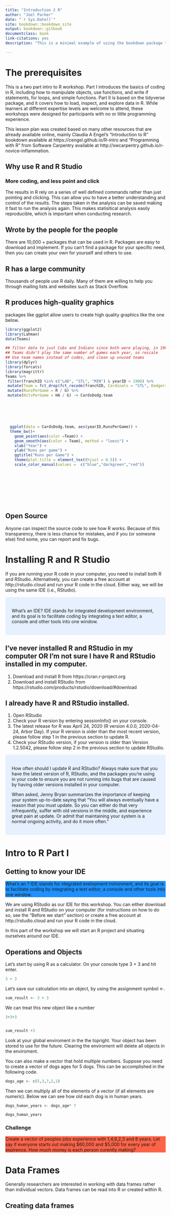 ```yaml
---
title: "Introduction 2 R"
author: "Joel Parker"
date: "`r Sys.Date()`"
site: bookdown::bookdown_site
output: bookdown::gitbook
documentclass: book
link-citations: yes
description: "This is a minimal example of using the bookdown package to write a book. The output format for this example is bookdown::gitbook."

---
```


# The prerequisites
This is a two part intro to R workshop. Part I introduces the basics of coding in R, including how to manipulate objects, use functions, and write if statements, for loops, and simple functions. Part II is based on the tidyverse package, and it covers how to load, inspect, and explore data in R. While learners at different expertise levels are welcome to attend, these workshops were designed for participants with no or little programming experience. \newline

This lesson plan was created based on many other resources that are already available online, mainly Claudia A Engel’s “Introduction to R” bookdown available at https://cengel.github.io/R-intro and “Programming with R” from Software Carpentry available at http://swcarpentry.github.io/r-novice-inflammation.


## Why use R and R Studio

### More coding, and less point and click
The results in R rely on a series of well defined commands rather than just pointing and clicking. This can allow you to have a better understanding and control of the results. The steps taken in the analysis can be saved making it fast to run the analysis again. This makes statisitical analysis easily reproducible, which is important when conducting research. 

## Wrote by the people for the people
There are 10,000 + packages that can be used in R. Packages are easy to download and implement. If you can't find a package for your specific need, then you can create your own for yourself and others to use. 

## R has a large community

Thousands of people use R daily. Many of them are willing to help you through mailing lists and websites such as Stack Overflow.


## R produces high-quality graphics
packages like ggplot allow users to create high quality graphics like the one below. 

```r
library(ggplot2)
library(Lahman)
data(Teams)

## filter data to just Cubs and Indians since both were playing, in 1901
## Teams didn't play the same number of games each year, so rescale
## Use team names instead of codes, and clean up unused teams
library(dplyr)
library(forcats)
library(magrittr)
Teams %>%
 filter(franchID %in% c("LAD", "STL", "MIN") & yearID > 1900) %>%
 mutate(Team = fct_drop(fct_recode(franchID, Cardinals = "STL", Dodgers = "LAD", Twins = "MIN"))) %>%
 mutate(RunsPerGame = R / G) %>%
 mutate(HitsPerGame = HA / G) -> CardsDodg.team






  ggplot(data = CardsDodg.team, aes(yearID,RunsPerGame)) +
  theme_bw()+
    geom_point(aes(color =Team)) +
    geom_smooth(aes(color = Team), method = "loess") +
    xlab("Year") +
    ylab("Runs per game") +
    ggtitle("Runs per Game") +
    theme(plot.title = element_text(hjust = 0.5)) +
    scale_color_manual(values =  c("blue","darkgreen","red"))










```


## Open Source
Anyone can inspect the source code to see how R works. Because of this transparency, there is less chance for mistakes, and if you (or someone else) find some, you can report and fix bugs.


# Installing R and R Studio
If you are running your R code in your computer, you need to install both R and RStudio. Alternatively, you can create a free account at http://rstudio.cloud and run your R code in the cloud. Either way, we will be using the same IDE (i.e., RStudio).

<style>
div.blue { background-color:#e6f0ff; border-radius: 5px; padding: 20px;}
</style>
<div class = "blue">

What’s an IDE? IDE stands for integrated development environment, and its goal is to facilitate coding by integrating a text editor, a console and other tools into one window.

</div>

##  I’ve never installed R and RStudio in my computer OR I’m not sure I have R and RStudio installed in my computer.

1. Download and install R from https://cran.r-project.org
2. Download and install RStudio from https://rstudio.com/products/rstudio/download/#download

## I already have R and RStudio installed.
1. Open RStudio
2. Check your R version by entering sessionInfo() on your console.
3. The latest release for R was April 24, 2020 (R version 4.0.0, 2020-04-24, Arbor Day). If your R version is older than the most recent version, please follow step 1 in the previous section to update R.
4. Check your RStudio version, if your version is older than Version 1.2.5042, please follow step 2 in the previous section to update RStudio.

<style>
div.blue { background-color:#e6f0ff; border-radius: 5px; padding: 20px;}
</style>
<div class = "blue">

How often should I update R and RStudio? Always make sure that you have the latest version of R, RStudio, and the packages you’re using in your code to ensure you are not running into bugs that are caused by having older versions installed in your computer.

When asked, Jenny Bryan summarizes the importance of keeping your system up-to-date saying that “You will always eventually have a reason that you must update. So you can either do that very infrequently, suffer with old versions in the middle, and experience great pain at update. Or admit that maintaining your system is a normal ongoing activity, and do it more often.”

</div>

# Intro to R Part I
## Getting to know your IDE

<p style="background-color:DodgerBlue;">

What’s an \textbf{IDE}? IDE stands for \textbf{i}ntegrated \textbf{d}evelopment \textbf{e}nvironment, and its goal is to facilitate coding by integrating a text editor, a console and other tools into one window.
</p>



We are using RStudio as our IDE for this workshop. You can either download and install R and RStudio on your computer (for instructions on how to do so, see the “Before we start” section) or create a free account at http://rstudio.cloud and run your R code in the cloud.

In this part of the workshop we will start an R project and situating ourselves around our IDE.





## Operations and Objects
Let’s start by using R as a calculator. On your console type 3 + 3 and hit enter.
```r

3 + 3
```

Let’s save our calculation into an object, by using the assignment symbol <-.
```r
sum_result <- 3 + 3

```


We can treat this new object like a number
```r
3+3+3


sum_result +3

```

<p style="background-color:DodgerBlue;">

Look at your global enviroment in the the topright. Your object has been stored to use for the future. Clearing the enviroment will delete all objects in the enviroment. 

</p>

You can also make a vector that hold multiple numbers. Suppose you need to create a vector of dogs ages for 5 dogs. This can be accomplished in the following code. 
```r
dogs_age <- c(5,3,7,2,1)

```


Then we can multiply all of the elements of a vector (if all elements are numeric). Below we can see how old each dog is in human years. 

```r
dogs_human_years <- dogs_age* 7

dogs_human_years

```





### **Challenge**
<p style="background-color:Tomato;">
Create a vector of peoples jobs experience with 1,4,6,2,3 and 8 years. Let say if everyone starts out making \$60,000 and \$5,000 for every year of expirence. How much money is each person curently making?
</p>



# Data Frames
Generally researchers are interested in working with data frames rather than individual vectors. Data frames can be read into R or created within R.

## Creating data frames














